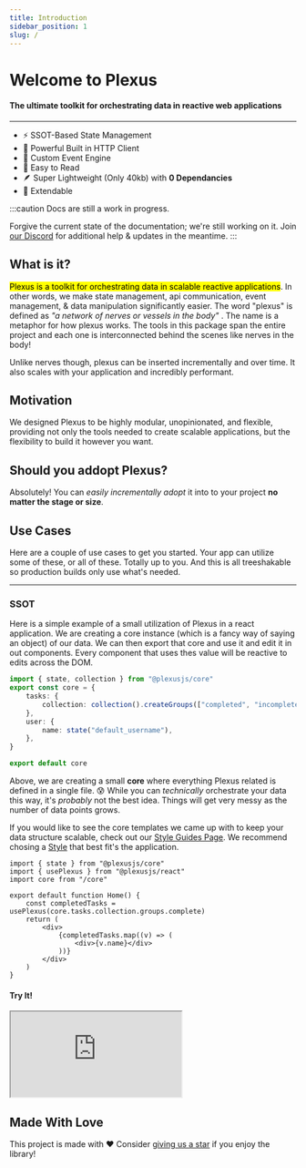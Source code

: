 ```yaml
---
title: Introduction
sidebar_position: 1
slug: /
---
```



# Welcome to Plexus

#### The ultimate toolkit for orchestrating data in reactive web applications

<Badges />

<hr className="hr" />

<ul className="list">
	<li>⚡️ SSOT-Based State Management </li>
	<li>📡 Powerful Built in HTTP Client </li>
	<li>🚌 Custom Event Engine </li>
	<li>📜 Easy to Read </li>
	<li>
		🪶 Super Lightweight (Only 40kb) with <strong>0 Dependancies</strong>
	</li>
	<li>🔌 Extendable </li>
</ul>

:::caution Docs are still a work in progress.

Forgive the current state of the documentation; we're still working on it. Join [our Discord](https://discord.gg/kWJ2kVnykH) for additional help & updates in the meantime.
:::

## What is it?

<mark>Plexus is a toolkit for orchestrating data in scalable reactive applications</mark>. In other words, we make state management, api
communication, event management, & data manipulation significantly easier. The word "plexus" is defined as <i>
	"a network of nerves or vessels in the body"
</i>. The name is a metaphor for how plexus works. The tools in this package span the entire project and each one is interconnected behind the scenes like
nerves in the body!

Unlike nerves though, plexus can be inserted incrementally and over time. It also scales with your application and incredibly performant.

## Motivation

We designed Plexus to be highly modular, unopinionated, and flexible, providing not only the tools needed to create scalable applications, but the flexibility to build it however you want.

## Should you addopt Plexus?

Absolutely! You can <em>easily incrementally adopt</em> it into to your project <strong>no matter the stage or size</strong>.

## Use Cases

Here are a couple of use cases to get you started. Your app can utilize some of these, or all of these. Totally up to you. And this is all treeshakable so production builds only use what's needed.

---

### SSOT

Here is a simple example of a small utilization of Plexus in a react application. We are creating a core instance (which is a fancy way of saying an object) of our data. We can then export that core and use it and edit it in out components. Every component that uses thes value will be reactive to edits across the DOM.

```ts title="/core/index.ts"
import { state, collection } from "@plexusjs/core"
export const core = {
	tasks: {
		collection: collection().createGroups(["completed", "incomplete"]),
	},
	user: {
		name: state("default_username"),
	},
}

export default core
```

Above, we are creating a small <strong>core</strong> where everything Plexus related is defined in a single file. 😰 While you can <em>technically</em> orchestrate your data this way, it's <em>probably</em> not the best idea. Things will get very messy as the number of data points grows.

If you would like to see the core templates we came up with to keep your data structure scalable, check out our [Style Guides Page](/docs/style-guides). We recommend chosing a [Style](/docs/style-guides) that best fit's the application.

```tsx live title="/pages/index.tsx"
import { state } from "@plexusjs/core"
import { usePlexus } from "@plexusjs/react"
import core from "/core"

export default function Home() {
	const completedTasks = usePlexus(core.tasks.collection.groups.complete)
	return (
		<div>
			{completedTasks.map((v) => (
				<div>{v.name}</div>
			))}
		</div>
	)
}
```

#### Try It!

<div
	className="rounded-md overflow-hidden"
>

<iframe
	src="https://codesandbox.io/embed/plexusjs-simple-core-example-mvj50r?fontsize=14&hidenavigation=1&theme=dark"
	style={{ width: "100%", height: "500px", border: 0, borderRadius: "4px", overflow: "hidden" }}
	title="PlexusJS Simple Core Example"
	allow="accelerometer; ambient-light-sensor; camera; encrypted-media; geolocation; gyroscope; hid; microphone; midi; payment; usb; vr; xr-spatial-tracking"
	sandbox="allow-forms allow-modals allow-popups allow-presentation allow-same-origin allow-scripts"
/>
</div>

### API Requests

Here is an example of a user creating Plexus API Instances to communicate with a server.

```tsx live title="/pages/index.tsx"
import { api } from "@plexusjs/core"
// this baseURL should lead to a path on your server. So We can point at `api/v1` for example.
const apiv1 = api("/api/v1")
interface User {
	name: string
	age: number
}
export default function Home() {
	const getUsers = async () => {
		// Here you chose a method to call the API, also providing a path and a payload (if needed).
		const response = await apiv1.get<User[]>("/users")

		if (response.ok) {
			// response.data will be of type User[]
			console.log(response.data)
		}
	}
	return (
		<div>
			{data.map((v) => (
				<button onClick={() => getUsers()}>Call Api</button>
			))}
		</div>
	)
}
```

### Event Management

You can create and patch over custom events using the `event()` from PlexusJS

```ts title="/core/index.ts"
import { event } from "@plexusjs/core"
type FilterData = {
	filters?: {
		size?: "small" | "medium" | "large"
	}
}
export const core = {
	search: {
		filtering: event<FilterData>(),
	},
}

export default core
```

### Data Orchestration

When you edit a [Stateful](/docs/getting-started/concepts#internal-terms) value, it will update everything that is watching it.

### Data Persistence

You can easily persist your data to a user's browser Session Storage and <em>soon any other long term storage.</em>

```ts title="/core/index.ts"
import { state } from "@plexusjs/core"
export const core = {
	user: {
		name: state("default_username").persist("username"),
	},
}

export default core
```

## Community & Contributions

This library was made with hard work by <strong>Philippe Clesca</strong> & <em>Nicolas Theck</em>. We hope it helps you build awesome things! 🚀

<iframe
	src="https://discord.com/widget?id=941858479793123358&theme=dark"
	width="350"
	height="500"
	allowtransparency="true"
	frameborder="0"
	sandbox="allow-popups allow-popups-to-escape-sandbox allow-same-origin allow-scripts"
></iframe>

## Made With Love

This project is made with ❤️ Consider [giving us a star](https://github.com/PlexusJS/plexus) if you enjoy the library!
